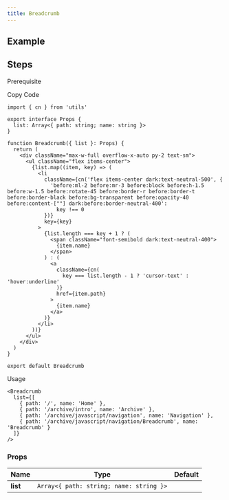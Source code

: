 ```yaml
---
title: Breadcrumb
---
```


## Example

<Storybook url="https://workshop.kidow.me/?path=/docs/components-breadcrumb-v1--docs" />

## Steps

<Steps>

<Step>Prerequisite</Step>

<Blocks>
  <ModalBlock icon="utils" name="cn" slug="/utils/cn" />
</Blocks>

<Step>Copy Code</Step>

```tsx title="components/Breadcrumb/index.tsx"
import { cn } from 'utils'

export interface Props {
  list: Array<{ path: string; name: string }>
}

function Breadcrumb({ list }: Props) {
  return (
    <div className="max-w-full overflow-x-auto py-2 text-sm">
      <ul className="flex items-center">
        {list.map((item, key) => (
          <li
            className={cn('flex items-center dark:text-neutral-500', {
              'before:ml-2 before:mr-3 before:block before:h-1.5 before:w-1.5 before:rotate-45 before:border-r before:border-t before:border-black before:bg-transparent before:opacity-40 before:content-[""] dark:before:border-neutral-400':
                key !== 0
            })}
            key={key}
          >
            {list.length === key + 1 ? (
              <span className="font-semibold dark:text-neutral-400">
                {item.name}
              </span>
            ) : (
              <a
                className={cn(
                  key === list.length - 1 ? 'cursor-text' : 'hover:underline'
                )}
                href={item.path}
              >
                {item.name}
              </a>
            )}
          </li>
        ))}
      </ul>
    </div>
  )
}

export default Breadcrumb
```

<Step>Usage</Step>

```tsx
<Breadcrumb
  list={[
    { path: '/', name: 'Home' },
    { path: '/archive/intro', name: 'Archive' },
    { path: '/archive/javascript/navigation', name: 'Navigation' },
    { path: '/archive/javascript/navigation/Breadcrumb', name: 'Breadcrumb' }
  ]}
/>
```

</Steps>

### Props

| Name                 |                  Type                   | Default |
| :------------------- | :-------------------------------------: | :-----: |
| **list**<Required /> | `Array<{ path: string; name: string }>` |         |
